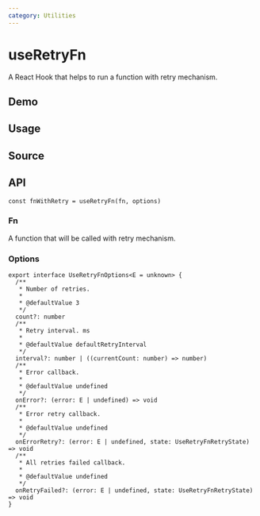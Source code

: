 ```yaml
---
category: Utilities
---
```


# useRetryFn


<HooksType category="Utilities" lowLevel />

<Since version="v1.4.0" />

A React Hook that helps to run a function with retry mechanism.

## Demo


<App />

## Usage



## Source


<Source />

## API

```tsx
const fnWithRetry = useRetryFn(fn, options)
```

### Fn

A function that will be called with retry mechanism.

### Options

```tsx
export interface UseRetryFnOptions<E = unknown> {
  /**
   * Number of retries.
   *
   * @defaultValue 3
   */
  count?: number
  /**
   * Retry interval. ms
   *
   * @defaultValue defaultRetryInterval
   */
  interval?: number | ((currentCount: number) => number)
  /**
   * Error callback.
   *
   * @defaultValue undefined
   */
  onError?: (error: E | undefined) => void
  /**
   * Error retry callback.
   *
   * @defaultValue undefined
   */
  onErrorRetry?: (error: E | undefined, state: UseRetryFnRetryState) => void
  /**
   * All retries failed callback.
   *
   * @defaultValue undefined
   */
  onRetryFailed?: (error: E | undefined, state: UseRetryFnRetryState) => void
}
```

